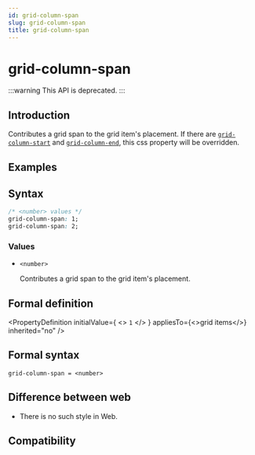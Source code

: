```yaml
---
id: grid-column-span
slug: grid-column-span
title: grid-column-span
---
```



# <Deprecated /> grid-column-span

:::warning
This API is deprecated.
:::

## Introduction

Contributes a grid span to the grid item's placement.
If there are [`grid-column-start`](./grid-column-start) and [`grid-column-end`](./grid-column-end), this css property will be overridden.

## Examples


<Go
  example="css-api"
  defaultFile="src/grid-column-span/App.tsx"
  img="https://lf-lynx.tiktok-cdns.com/obj/lynx-artifacts-oss-sg/lynx-website/assets/doc/css/grid-column-span.png"
  defaultEntryFile="dist/grid-column-span.lynx.bundle"
  entry="src/grid-column-span"
/>

## Syntax

```css
/* <number> values */
grid-column-span: 1;
grid-column-span: 2;
```

### Values

- `<number>`

  Contributes a grid span to the grid item's placement.

## Formal definition


<PropertyDefinition
  initialValue={
    <>
      <code>1</code>
    </>
  }
  appliesTo={<>grid items</>}
  inherited="no"
/>

## Formal syntax

```
grid-column-span = <number>
```

## Difference between web

- There is no such style in Web.

## Compatibility


<LegacyCompatTable metadata="css/properties/grid-column-span" />
